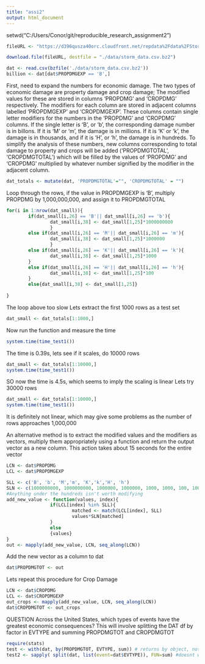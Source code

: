 ```yaml
---
title: "assi2"
output: html_document
---
```

setwd("C:/Users/Conor/git/reproducible_research_assignment2")
```r
fileURL <- "https://d396qusza40orc.cloudfront.net/repdata%2Fdata%2FStormData.csv.bz2"

download.file(fileURL, destfile = "./data/storm_data.csv.bz2")

dat <- read.csv(bzfile('./data/storm_data.csv.bz2'))
billion <- dat[dat$PROPDMGEXP == 'B',]
```

First, need to expand the numbers for economic damage. The two types of economic damage are property damage and crop damage; The modified values for these are stored in columns 'PROPDMG' and 'CROPDMG' respectively. The modifiers for each column are stored in adjacent columns labelled 'PROPDMGEXP' and 'CROPDMGEXP'. These columns contain single letter modifiers for the numbers in the 'PROPDMG' and 'CROPDMG' columns. If the single letter is 'B', or 'b', the corresponding damage number is in billons. If it is 'M' or 'm', the damage is in millions. If it is 'K' or 'k', the damage is in thousands, and if it is 'H', or 'h', the damage is in hundreds.
To simplify the analysis of these numbers, new columns corresponding to total damage to property and crops will be added ('PROPDMGTOTAL', 'CROPDMGTOTAL') which will be filled by the values of 'PROPDMG' and 'CROPDMG' multiplied by whatever number signified by the modifier in the adjacent column.

```r
dat_totals <- mutate(dat, 'PROPDMGTOTAL'="", 'CROPDMGTOTAL' = "")
```
Loop through the rows, if the value in PROPDMGEXP is 'B', multiply PROPDMG by 1,000,000,000, and assign it to PROPDMGTOTAL
```r
for(i in 1:nrow(dat_small)){
        if(dat_small[i,26] == 'B'|| dat_small[i,26] == 'b'){
                dat_small[i,38] <- dat_small[1,25]*1000000000
                }
        else if(dat_small[i,26] == 'M'|| dat_small[i,26] == 'm'){
                dat_small[i,38] <- dat_small[1,25]*1000000
                }
        else if(dat_small[i,26] == 'K'|| dat_small[i,26] == 'k'){
                dat_small[i,38] <- dat_small[1,25]*1000
        }
        else if(dat_small[i,26] == 'H'|| dat_small[i,26] == 'h'){
                dat_small[i,38] <- dat_small[1,25]*100
        }
        else{dat_small[i,38] <- dat_small[1,25]}
                
}
```
The loop above too slow
Lets extract the first 1000 rows as a test set
```r
dat_small <- dat_totals[1:1000,]
```
Now run the function and measure the time
```r
system.time(time_test1())
```
The time is 0.39s, lets see if it scales, do 10000 rows

```r
dat_small <- dat_totals[1:10000,]
system.time(time_test1())
```
SO now the time is 4.5s, which seems to imply the scaling is linear
Lets try 30000 rows
```r
dat_small <- dat_totals[1:10000,]
system.time(time_test1())
```
It is definitely not linear, which may give some problems as the number of rows approaches 1,000,000

An alternative method is to extract the modified values and the modifiers as vectors, multiply them appropriately using a function and return the output vector as a new column.
This action takes about 15 seconds for the entire vector

```r
LCN <- dat$PROPDMG
LCL <- dat$PROPDMGEXP

SLL <- c('B', 'b', 'M','m', 'K','k','H', 'h')
SLN <- c(1000000000, 1000000000, 1000000, 1000000, 1000, 1000, 100, 100)
#Anything under the hundreds isn't worth modifying
add_new_value <- function(values, index){
                if(LCL[index] %in% SLL){
                        matched <- match(LCL[index], SLL)
                        values*SLN[matched]
                }
                else
                {values} 
}        
out <- mapply(add_new_value, LCN, seq_along(LCN))
```
Add the new vector as a column to dat
```r
dat$PROPDMGTOT <- out
```


Lets repeat this procedure for Crop Damage

```r
LCN <- dat$CROPDMG
LCL <- dat$CROPDMGEXP
out_crops <- mapply(add_new_value, LCN, seq_along(LCN))
dat$CROPDMGTOT <- out_crops
```
QUESTION
Across the United States, which types of events have the greatest economic consequences?
This will involve splitting the DAT df by factor in EVTYPE and summing PROPDMGTOT and CROPDMGTOT
```r
require(stats)
test <- with(dat, by(PROPDMGTOT, EVTYPE, sum)) # returns by object, not sure how to procees
test2 <- sapply( split(dat, list(event=dat$EVTYPE)), FUN=sum) #doesnt work in this form
```




